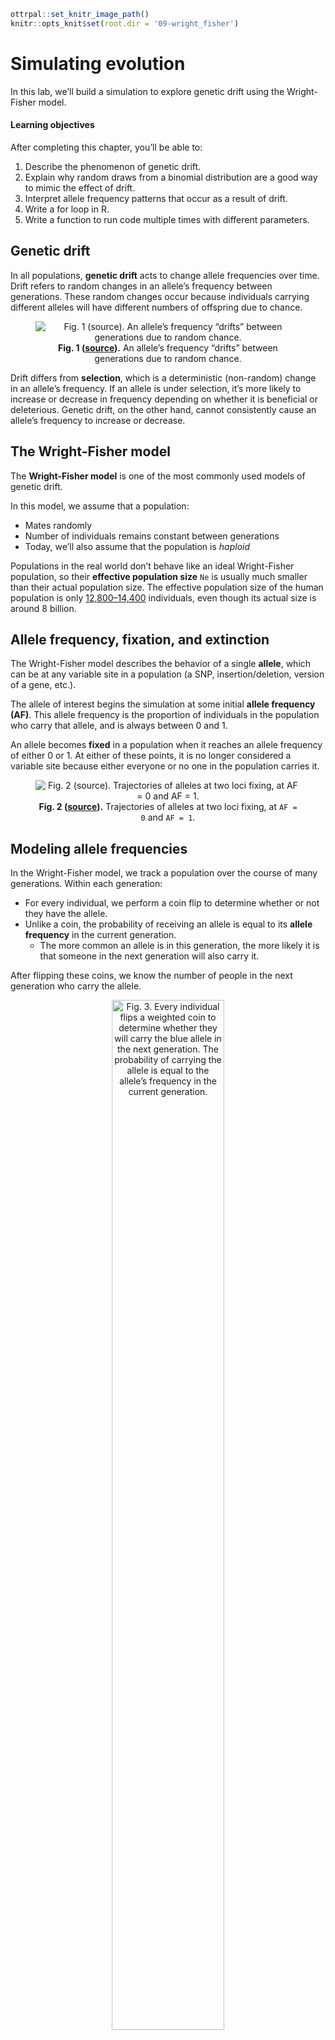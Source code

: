 
```r
ottrpal::set_knitr_image_path()
knitr::opts_knit$set(root.dir = '09-wright_fisher')
```

# Simulating evolution

In this lab, we'll build a simulation to explore genetic drift using the Wright-Fisher model.

#### Learning objectives

After completing this chapter, you'll be able to:

1. Describe the phenomenon of genetic drift.
2. Explain why random draws from a binomial distribution are a good way to mimic the effect of drift.
3. Interpret allele frequency patterns that occur as a result of drift.
4. Write a for loop in R.
5. Write a function to run code multiple times with different parameters.


## Genetic drift

In all populations, **genetic drift** acts to change allele frequencies over time. Drift refers to random changes in an allele's frequency between generations. These random changes occur because individuals carrying different alleles will have different numbers of offspring due to chance.

<center>

![**Fig. 1 ([source](https://sites.google.com/a/winnebagoschools.org/mrsweber-science/articles-for-teaching/genetic-drift)).** An allele's frequency "drifts" between generations due to random chance.](09-wright_fisher/images/drift.png)

</center>

Drift differs from **selection**, which is a deterministic (non-random) change in an allele's frequency. If an allele is under selection, it's more likely to increase or decrease in frequency depending on whether it is beneficial or deleterious. Genetic drift, on the other hand, cannot consistently cause an allele's frequency to increase or decrease.


## The Wright-Fisher model

The **Wright-Fisher model** is one of the most commonly used models of genetic drift.

In this model, we assume that a population:

* Mates randomly
* Number of individuals remains constant between generations
* Today, we'll also assume that the population is _haploid_

Populations in the real world don't behave like an ideal Wright-Fisher population, so their **effective population size** `Ne` is usually much smaller than their actual population size. The effective population size of the human population is only [12,800--14,400](https://www.pnas.org/content/109/44/17758) individuals, even though its actual size is around 8 billion.


## Allele frequency, fixation, and extinction

The Wright-Fisher model describes the behavior of a single **allele**, which can be at any variable site in a population (a SNP, insertion/deletion, version of a gene, etc.).

The allele of interest begins the simulation at some initial **allele frequency (AF)**. This allele frequency is the proportion of individuals in the population who carry that allele, and is always between 0 and 1.

An allele becomes **fixed** in a population when it reaches an allele frequency of either 0 or 1. At either of these points, it is no longer considered a variable site because either everyone or no one in the population carries it.

<center>

![**Fig. 2 ([source](https://sites.radford.edu/~rsheehy/Gen_flash/popgen/)).** Trajectories of alleles at two loci fixing, at `AF = 0` and `AF = 1`.](09-wright_fisher/images/fixation.png)

</center>


## Modeling allele frequencies

In the Wright-Fisher model, we track a population over the course of many generations. Within each generation:

* For every individual, we perform a coin flip to determine whether or not they have the allele.
* Unlike a coin, the probability of receiving an allele is equal to its **allele frequency** in the current generation.
  * The more common an allele is in this generation, the more likely it is that someone in the next generation will also carry it.

After flipping these coins, we know the number of people in the next generation who carry the allele.

<center>

![**Fig. 3.** Every individual flips a weighted coin to determine whether they will carry the blue allele in the next generation. The probability of carrying the allele is equal to the allele's frequency in the current generation.](09-wright_fisher/images/coin_flips.jpg){width=65%}

</center>


## The binomial distribution

Instead of having to actually simulate all the coin flips, we can get the number of allele carriers by performing a single draw from a **binomial distribution** with size `N` (# of individual) and success probability `p = AF`. This distribution tells you how many successes you expect to see from a set of `N` independent coin flips.

If we try to draw 100,000 times from a binomial distribution with population size `100` and success probability (AF) `0.5`, it will look something like this:

```r
set.seed(5)
library(ggplot2)
data = data.frame(num = rbinom(n = 100000, size = 1000, prob = 0.5))
ggplot(data, aes(x = num/10)) +
  geom_histogram(bins = 50, color = "#757575", fill = "#8dddeb") +
  labs(x = "Number of individuals with A allele",
       y = "How often we drew this number") +
  theme_bw() +
  theme(axis.text.y = element_blank(), axis.ticks.y = element_blank())
```

The majority of the distribution lies between 48 and 52. Just as we expect based on the allele frequency, the next generation will most likely have around 48-52 individuals with the `A` allele. But because this is a random draw, there's a small chance that we might end up with many more or many fewer than that number.


## Setup

### R packages

```r
library(tidyverse)
```

### Data

We'll simulate all of our own data for this lab!


## The `rbinom` function

The basis of our simulation is R's `rbinom` function, which allows us to sample from a binomial distribution. `rbinom` takes three arguments:

* `n`: how many times we're drawing from the distribution
* `size`: the size of the population we're sampling from (i.e. `N`)
* `p`: the success probability (i.e. allele frequency)

Every generation, we'll draw **once** to produce the number of individuals carrying the `A` allele in the next generation.

Let's once again look at a population of size 100, and an `A` allele currently at `AF = 0.5`. We use `rbinom` to get the number of individuals in the next generation who will have `A`:

```r
rbinom(n = 1, size = 100, prob = 0.5)
```

***
<details> <summary> Change the `rbinom` code so that it returns the allele frequency (instead of the number of individuals). </summary>

```r
# divide by the population size to get AF
rbinom(n = 1, size = 100, prob = 0.5) / 100
```

</details>
***

***
<details> <summary> Why do we get a different number every time we run `rbinom`? </summary>

`rbinom` generates a random number between 1 and 100. Because it's random, the number it draws will be different every time we run it.

</details>
***


## Increasing population size

Currently, we're drawing from a population of 100 individuals. Now let's see what happens when we increase the population size. (Feel free to run this code block multiple times!)

```r
rbinom(n = 1, size = 10000, prob = 0.5) / 10000
```

If you run the code block above multiple times, you'll observe that the AF is much closer to 0.5 than it was with a population of size 100. This lends to our intuition that an allele's frequency fluctuates much more when a population is small, and is more stable when the population size is large.

***
<details> <summary> How does population size affect an allele's time to fixation? </summary>

As population size gets larger, the allele will take longer to fix.

</details>
***


## Simulating multiple generations

Currently, we draw _once_ from a binomial distribution to get the number of individuals in one generation who carry the allele of interest. How do we adapt this to simulate multiple generations?

***
<details> <summary> Increasing `n` (ex: `rbinom(n = 10, size = 100, prob = 0.5)`) </summary>

Increasing `n` only gives you multiple replicate draws from the same distribution.

This doesn't reflect multiple generations, because the allele frequency doesn't update between generations based on the new number of alleles -- it uses `prob = 0.5` every time.

</details>
***


## For loops

Instead of drawing multiple times from the same distribution, we can write a **for loop** to repeatedly generate and update the number of individuals with the `A` allele.

A **for loop** allows you to run some code X number of times. For example:

```r
for (i in 1:3) {
  print(i)
}
```

This for loop goes through all the values between 1 and 3, and prints each of them out.

***
<details> <summary> Modify the for loop to instead run our `rbinom` command. </summary>

```r
for (i in 1:3) {
  print(rbinom(n = 1, size = 100, prob = 0.5) / 100)
}
```

</details>
***


## Updating variables within a for loop

We also need to update the allele frequency in every iteration of the for loop. We do this by adding a `freq` variable that keeps track of the current AF:

```r
# start an initial AF of 0.5
freq <- 0.5

for (i in 1:3) {
  # run rbinom to generate the AF for the next generation
  new_freq <- rbinom(n = 1, size = 100, prob = freq) / 100
  # print new AF
  print(new_freq)
  # update `freq` in each iteration of the loop
  freq <- new_freq
}
```


## Adding a population size variable

Using the `freq` variable also gives us more flexibility than hard-coding an allele frequency into the `rbinom` command.

***
<details> <summary> Add to your code so that we also provide `Ne` (effective population size) as a variable (_without_ updating it in the for loop). </summary>

```r
# set effective population size outside of for loop
Ne <- 100
# start an initial AF of 0.5
freq <- 0.5

for (i in 1:3) {
  # run rbinom to generate the AF for the next generation
  new_freq <- rbinom(n = 1, size = Ne, prob = freq) / Ne
  # print new AF
  print(new_freq)
  # update `freq` in each iteration of the loop
  freq <- new_freq
}
```

</details>
***


## Changes in AF over generations

Try increasing the number of generations we run the simulation for. What patterns of change do you observe in the allele frequencies?

```r
Ne <- 100
freq <- 0.5

for (i in 1:20) {
  new_freq <- rbinom(n = 1, size = Ne, prob = freq) / Ne
  print(new_freq)
  freq <- new_freq
}
```

The allele frequency starts approaching either 0 or 1.


## Storing AFs in a vector

To plot how the AF changes over time, we can store the AF at each generation in a **vector**.

Vectors R's version of a list, and are formed with the `c()` function, which stands for "combine":

```r
my_vec <- c(0.5, 0.6)
my_vec
```

You can append elements to a vector called `my_vec` by running: `my_vec <- c(my_vec, new_element)`.

***
<details> <summary> Modify the code block with our for loop to create a vector for storing allele frequencies, and then append the updated AF to it every generation. </summary>

We need to create the vector **before** the for loop, and then append to the vector **within** the for loop.

```r
Ne <- 100
freq <- 0.5
# create vector to store AFs in
freq_vector <- freq

for (i in 1:20) {
  new_freq <- rbinom(n = 1, size = Ne, prob = freq) / Ne
  # add new freq to the AF vector
  freq_vector <- c(freq_vector, new_freq)
  freq <- new_freq
}

freq_vector
```

</details>
***


## Reformatting AFs for plotting

Because `ggplot` requires its input data to be formatted as a table, we have to convert `freq_vector` into some form of table (ex: a tibble or dataframe).

```r
sim_results <- tibble(af = freq_vector)
head(sim_results)
```

This table contains the information that we want on the plot's y axis. We can now add in a column containing the plot's x axis data, which is the **generation** that each AF value corresponds to.

```r
sim_results <- tibble(af = freq_vector,
                      gen = 1:21)
head(sim_results)
```

***
<details> <summary> Why does the `gens` column range from 1 to 21 (instead of 1 to 20)? </summary>

We add our starting allele frequency to `freq_vector`, and then simulate for 20 generations. This means that we end up with 21 AFs in our vector.

</details>
***


## Plotting AF trajectory

***
<details> <summary> Plot the trajectory of AFs over time with `ggplot`. </summary>

```r
ggplot(data = sim_results,
       aes(x = gen, y = af)) +
  geom_line()
```

</details>
***


## Simulating different parameters with a function

It would be nice to be able to run our Wright-Fisher simulation with different parameters -- like different starting allele frequencies, population sizes, etc. -- without having to edit the for loop code every time. We can use a **function** to generalize the code above so we can easily re-run it.

***
<details> <summary> The structure of an R function </summary>

You've already encountered many functions in R, even if you didn't realize it at the time - `rbinom`, `ggplot`, and `print` are all examples of functions. An R function has [four parts](https://www.tutorialspoint.com/r/r_functions.htm):

```
<Name> <- function(<Argument(s)>) {
  <Body>
  <return()>
}
```

* **Name** − The function is stored in your R environment as an object with this name, and you use the name to call it
* **Argument(s)** − Optional; input values that the function performs operations on
* **Body** − The code that describes what the function does
* **Return** − Optional; a `return` statement allows the function to return a value to the user. Without a return statement, you won't be able to access the function's output

</details>
***

Here's an example function that takes in three parameters for running `rbinom`, and returns the output of `rbinom`.
```
binom_sim <- function(myN, mySize, myProb) {
  output <- rbinom(myN, mySize, myProb)
  return(output)
}
```

***
<details> <summary> How do I know when to use a function? </summary>

Functions are useful whenever you have code that you want to run multiple times with slightly different parameters. If you find yourself copying over code several times and changing just a few things, you should consider writing a function instead.

</details>
***


## Creating a Wright-Fisher function

We want our function to take in parameters for the starting allele frequency, population size, and number of generations to simulate. It should return the `sim_results` dataframe so that we can plot the allele frequency trajectory.

To write a function, we can put the code that we just wrote into the function body:

```r
run_sim <- function(Ne, freq, generations) {
  
  # note how we don't define our initial parameters for Ne, freq, etc.
  # because we're passing in those parameters as arguments
  
  freq_vector <- freq
  for (i in 1:generations) {
    new_freq <- rbinom(n = 1, size = Ne, prob = freq) / Ne
    freq_vector <- c(freq_vector, new_freq)
    freq <- new_freq
  }
  
  # convert vector of AFs into a tibble for plotting
  sim_results <- tibble(afs = freq_vector,
                        gen = 1:(generations+1))
  
  # return the tibble of AFs, so that we can access the results
  return(sim_results)
}
```


## Running a function

The code block we just wrote **defines** the function (i.e., tells R what it should do). Now we can **run** the function with parameters of our choosing and plot the output:

```r
# run function
results <- run_sim(Ne = 1000, freq = 0.5, generations = 10000)

# plot output
ggplot(data = results,
       aes(x = gen, y = afs)) +
  geom_line()
```

***
<details> <summary> Run your `run_sim` function a few times with different input population sizes and AFs. How does changing these inputs affect the AF trajectories that you see? </summary>

```r
# simulate a very large population
results <- run_sim(Ne = 100000, freq = 0.5, generations = 1000)

# plot output
ggplot(data = results,
       aes(x = gen, y = afs)) +
  geom_line()

# simulate a population with AF closer to 0
results <- run_sim(Ne = 1000, freq = 0.1, generations = 1000)

# plot output
ggplot(data = results,
       aes(x = gen, y = afs)) +
  geom_line()
```

In general, decreasing the population size or shifting the starting AF away from 0.5 will decrease the time to fixation for an allele.

</details>
***


## Conclusion

In this lab, we built a Wright-Fisher simulation for one allele, allowing us to track how we expect its frequency to change over time under the principles of genetic drift.

* Within each simulated generation, we drew the number of allele carriers in the next generation from a **binomial distribution**.
<br></br>
* We performed these AF draws within a **for loop**, allowing us to update the current AF with each new generation.
<br></br>
* Finally, we wrapped our Wright-Fisher simulation code into a **function**, allowing us to easily re-run our simulation with different parameters for the starting AF, population size, and number of generations to simulate for.
<br></br>
* We observed that smaller population sizes and more extreme AFs (closer to 0 or 1) generally decrease an allele's time to fixation.

This simple simulation forms the core of most models used in evolutionary genetics research, which often extend this model to simulate more complex phenomena (such as different forms of selection).


## Homework

One way to extend our simple Wright-Fisher model is to add in selection as a parameter. Selection affects our model by altering the probability of sampling our allele of interest each generation (e.g., positive selection increases the probability, and negative selection decreases it).

Previously, we assumed that this probability was equivalent to the allele's frequency, or $p = \frac{i}{N_e}$, where $N_e$ is the population size and $i$ is the number of individuals who carry the allele.

For the purposes of this homework, we assume that in a model with selection, this probability is instead:

$$
p = \frac{i(1 + s)}{N_e - i + i(1+s)}
$$

where $s$ is the **selection coefficient**, and ranges from `-1` to `1`.

***
<details> <summary> What does this probability become in the absence of selection (i.e., when $s = 0$)? </summary>

The probability becomes $\frac{i}{N_e}$, which is the same as the allele frequency.

</details>
***

#### Learning Objectives

* Practice writing functions in R
* Interpret allele frequency trajectories under selection and drift

#### Assignment

In the code block below, modify your `run_sim` function so that it takes in a selection coefficient `s` as a parameter. Run the simulation a few times with and without (`s = 0`) selection, but keeping other parameters the same (`Ne = 10000`, `freq = 0.5`, `generations = 10000`). What do you notice about the allele frequency trajectories?

Note that most selection coefficients are thought to be [extremely small](https://journals.plos.org/plosgenetics/article/figure?id=10.1371/journal.pgen.1004697.g002) -- the largest known selection coefficients in humans are around [0.05](https://elifesciences.org/articles/63177).

***
<details> <summary> Solution </summary>

```r
# simulation function with selection
run_sim_selection <- function(Ne, freq, generations, s) {
  
  freq_vector <- freq
  for (i in 1:generations) {
    # calculate p, the probability of sampling the allele, based on s
    i <- freq * Ne # number of individuals who currently carry the allele
    p <- i*(1+s) / (Ne - i + i*(1+s))
    
    # prob is now `p`, rather than `freq`
    new_freq <- rbinom(n = 1, size = Ne, prob = p) / Ne
    freq_vector <- c(freq_vector, new_freq)
    freq <- new_freq
  }
  
  # convert vector of AFs into a tibble for plotting
  sim_results <- tibble(afs = freq_vector,
                        gen = 1:(generations+1))
  
  # return the tibble of AFs, so that we can access the results
  return(sim_results)
}
```

Run and plot the simulation with selection:

```r
results <- run_sim_selection(Ne = 10000,
                             freq = 0.5,
                             generations = 10000,
                             s = -0.001)
ggplot() +
  geom_line(data = results, aes(x = gen, y = afs)) +
  ylim(0, 1) +
  ylab("Allele frequency") +
  xlab("Generation") +
  ggtitle("Simulation with selection") +
  theme(plot.title = element_text(hjust = 0.5)) # to center the title
```

Run and plot the simulation without selection:

```r
results <- run_sim_selection(Ne = 10000,
                             freq = 0.5,
                             generations = 10000,
                             s = 0)
ggplot() +
  geom_line(data = results, aes(x = gen, y = afs)) +
  ylim(0, 1) +
  ylab("Allele frequency") +
  xlab("Generation") +
  ggtitle("Simulation without selection") +
  theme(plot.title = element_text(hjust = 0.5)) # to center the title
```

We observe that selection tends to decrease the time it takes for an allele to either fix or go extinct, because it directionally biases the probability of sampling that allele. Decreasing the absolute value of the selection coefficient will make the simulation behave more like drift.

</details>
***